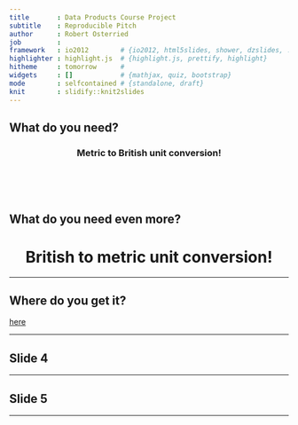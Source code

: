 ```yaml
---
title       : Data Products Course Project
subtitle    : Reproducible Pitch
author      : Robert Osterried
job         : 
framework   : io2012        # {io2012, html5slides, shower, dzslides, ...}
highlighter : highlight.js  # {highlight.js, prettify, highlight}
hitheme     : tomorrow      # 
widgets     : []            # {mathjax, quiz, bootstrap}
mode        : selfcontained # {standalone, draft}
knit        : slidify::knit2slides
---
```


## What do you need?
<H3><center>Metric to British unit conversion!</center></H3>

<br><br><br>

<H2>What do you need even more?</H2>
<H1><center>British to metric unit conversion!</center></H1>


---

## Where do you get it?

<a href="http://www.yahoo.com">here</a>

---

## Slide 4

---

## Slide 5

---





